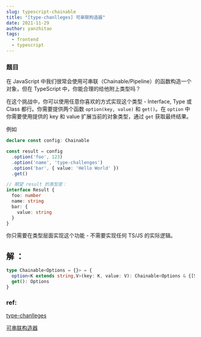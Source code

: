 ```yaml
---
slug: typescript-chainable
title: "[type-chanlleges] 可串联构造器"
date: 2021-11-29
author: yanzhitao
tags:
  - frontend
  - typescript
---
```

### 题目
  
  在 JavaScript 中我们很常会使用可串联（Chainable/Pipeline）的函数构造一个对象，但在 TypeScript 中，你能合理的给他附上类型吗？
  
  在这个挑战中，你可以使用任意你喜欢的方式实现这个类型 - Interface, Type 或 Class 都行。你需要提供两个函数 `option(key, value)` 和 `get()`。在 `option` 中你需要使用提供的 key 和 value 扩展当前的对象类型，通过 `get` 获取最终结果。
  
  例如
  
  ```ts
  declare const config: Chainable
  
  const result = config
    .option('foo', 123)
    .option('name', 'type-challenges')
    .option('bar', { value: 'Hello World' })
    .get()
  
  // 期望 result 的类型是：
  interface Result {
    foo: number
    name: string
    bar: {
      value: string
    }
  }
  ```
  
  你只需要在类型层面实现这个功能 - 不需要实现任何 TS/JS 的实际逻辑。

## 解 ：
```ts
type Chainable<Options = {}> = {
  option<K extends string,V>(key: K, value: V): Chainable<Options & {[S in K]:V}>
  get(): Options
}
```





### ref:

[type-chanlleges](https://github.com/type-challenges/type-challenges/blob/master/README.zh-CN.md)

[可串联构造器](https://github.com/type-challenges/type-challenges/blob/master/questions/12-medium-chainable-options/README.zh-CN.md)


